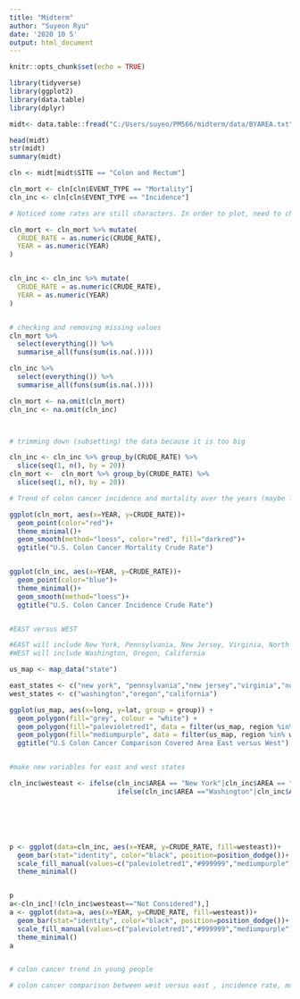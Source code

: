 ```yaml
---
title: "Midterm"
author: "Suyeon Ryu"
date: '2020 10 5'
output: html_document
---
```


```r
knitr::opts_chunk$set(echo = TRUE)
```

```r
library(tidyverse)
library(ggplot2)
library(data.table)
library(dplyr)

midt<- data.table::fread("C:/Users/suyeo/PM566/midterm/data/BYAREA.txt")

head(midt)
str(midt)
summary(midt)

cln <- midt[midt$SITE == "Colon and Rectum"]

cln_mort <- cln[cln$EVENT_TYPE == "Mortality"]
cln_inc <- cln[cln$EVENT_TYPE == "Incidence"]

# Noticed some rates are still characters. In order to plot, need to change to numeric!

cln_mort <- cln_mort %>% mutate(
  CRUDE_RATE = as.numeric(CRUDE_RATE),
  YEAR = as.numeric(YEAR)
)


cln_inc <- cln_inc %>% mutate(
  CRUDE_RATE = as.numeric(CRUDE_RATE),
  YEAR = as.numeric(YEAR)
)


# checking and removing missing values 
cln_mort %>%
  select(everything()) %>%
  summarise_all(funs(sum(is.na(.))))

cln_inc %>%
  select(everything()) %>%
  summarise_all(funs(sum(is.na(.))))

cln_mort <- na.omit(cln_mort)
cln_inc <- na.omit(cln_inc)




```


```r


# trimming down (subsetting) the data because it is too big

cln_inc <- cln_inc %>% group_by(CRUDE_RATE) %>%
  slice(seq(1, n(), by = 20))
cln_mort <-  cln_mort %>% group_by(CRUDE_RATE) %>%
  slice(seq(1, n(), by = 20))

# Trend of colon cancer incidence and mortality over the years (maybe line graph)

ggplot(cln_mort, aes(x=YEAR, y=CRUDE_RATE))+
  geom_point(color="red")+
  theme_minimal()+
  geom_smooth(method="loess", color="red", fill="darkred")+
  ggtitle("U.S. Colon Cancer Mortality Crude Rate")


ggplot(cln_inc, aes(x=YEAR, y=CRUDE_RATE))+
  geom_point(color="blue")+
  theme_minimal()+
  geom_smooth(method="loess")+
  ggtitle("U.S. Colon Cancer Incidence Crude Rate")



```



```r
#EAST versus WEST

#EAST will include New York, Pennsylvania, New Jersey, Virginia, North and South Carolina, Georgia
#WEST will include Washington, Oregon, California

us_map <- map_data("state")

east_states <- c("new york", "pennsylvania","new jersey","virginia","north carolina","south carolina","georgia")
west_states <- c("washington","oregon","california")

ggplot(us_map, aes(x=long, y=lat, group = group)) +
  geom_polygon(fill="grey", colour = "white") +
  geom_polygon(fill="palevioletred1", data = filter(us_map, region %in% east_states)) +
  geom_polygon(fill="mediumpurple", data = filter(us_map, region %in% west_states))+
  ggtitle("U.S Colon Cancer Comparison Covered Area East versus West")


#make new variables for east and west states

cln_inc$westeast <- ifelse(cln_inc$AREA == "New York"|cln_inc$AREA == "Pennsylvania"|cln_inc$AREA == "New Jersey"|cln_inc$AREA == "Virginia"|cln_inc$AREA == "North Carolina"|cln_inc$AREA == "South Carolina"|cln_inc$AREA == "Georgia", "East Coast",
                           ifelse(cln_inc$AREA =="Washington"|cln_inc$AREA =="Oregon"|cln_inc$AREA == "California", "West Coast","Not Considered" ))






p <- ggplot(data=cln_inc, aes(x=YEAR, y=CRUDE_RATE, fill=westeast))+
  geom_bar(stat="identity", color="black", position=position_dodge())+
  scale_fill_manual(values=c("palevioletred1","#999999","mediumpurple"))+
  theme_minimal()


p
a<-cln_inc[!(cln_inc$westeast=="Not Considered"),]
a <- ggplot(data=a, aes(x=YEAR, y=CRUDE_RATE, fill=westeast))+
  geom_bar(stat="identity", color="black", position=position_dodge())+
  scale_fill_manual(values=c("palevioletred1","#999999","mediumpurple"))+
  theme_minimal()
a
```

```r

```



```r
# colon cancer trend in young people

```


```r
# colon cancer comparison between west versus east , incidence rate, mortality rate

```

